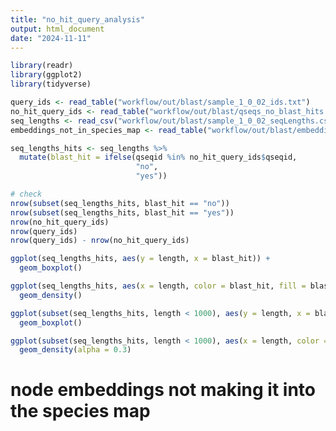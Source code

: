 ```yaml
---
title: "no_hit_query_analysis"
output: html_document
date: "2024-11-11"
---
```


```r
library(readr)
library(ggplot2)
library(tidyverse)

query_ids <- read_table("workflow/out/blast/sample_1_0_02_ids.txt")
no_hit_query_ids <- read_table("workflow/out/blast/qseqs_no_blast_hits.txt")
seq_lengths <- read_csv("workflow/out/blast/sample_1_0_02_seqLengths.csv")
embeddings_not_in_species_map <- read_table("workflow/out/blast/embedding_not_in_species.txt")
```


```r
seq_lengths_hits <- seq_lengths %>%
  mutate(blast_hit = ifelse(qseqid %in% no_hit_query_ids$qseqid, 
                            "no", 
                            "yes"))

# check
nrow(subset(seq_lengths_hits, blast_hit == "no"))
nrow(subset(seq_lengths_hits, blast_hit == "yes"))
nrow(no_hit_query_ids)
nrow(query_ids)
nrow(query_ids) - nrow(no_hit_query_ids)
```


```r
ggplot(seq_lengths_hits, aes(y = length, x = blast_hit)) + 
  geom_boxplot()

ggplot(seq_lengths_hits, aes(x = length, color = blast_hit, fill = blast_hit)) + 
  geom_density()

ggplot(subset(seq_lengths_hits, length < 1000), aes(y = length, x = blast_hit, color = blast_hit)) + 
  geom_boxplot()

ggplot(subset(seq_lengths_hits, length < 1000), aes(x = length, color = blast_hit, fill = blast_hit)) + 
  geom_density(alpha = 0.3)
```

# node embeddings not making it into the species map
```r

```


